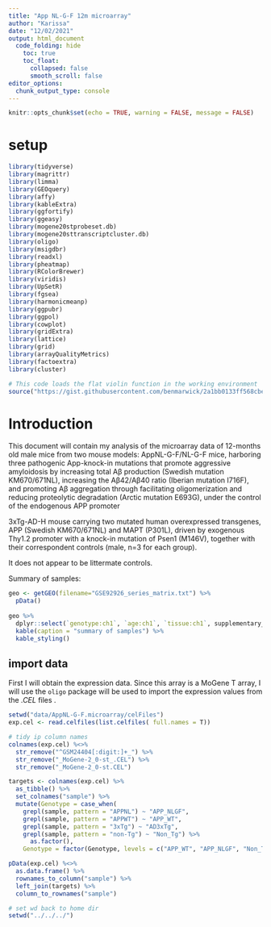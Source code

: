 ```yaml
---
title: "App NL-G-F 12m microarray"
author: "Karissa"
date: "12/02/2021"
output: html_document
  code_folding: hide
    toc: true
    toc_float:
      collapsed: false
      smooth_scroll: false
editor_options: 
  chunk_output_type: console
---
```


```r
knitr::opts_chunk$set(echo = TRUE, warning = FALSE, message = FALSE)
```

# setup
```r
library(tidyverse)
library(magrittr)
library(limma)
library(GEOquery)
library(affy)
library(kableExtra)
library(ggfortify)
library(ggeasy)
library(mogene20stprobeset.db)
library(mogene20sttranscriptcluster.db)
library(oligo)
library(msigdbr)
library(readxl)
library(pheatmap)
library(RColorBrewer)
library(viridis)
library(UpSetR)
library(fgsea)
library(harmonicmeanp)
library(ggpubr)
library(ggpol)
library(cowplot)
library(gridExtra)
library(lattice)
library(grid)
library(arrayQualityMetrics)
library(factoextra)
library(cluster) 

# This code loads the flat violin function in the working environment
source("https://gist.githubusercontent.com/benmarwick/2a1bb0133ff568cbe28d/raw/fb53bd97121f7f9ce947837ef1a4c65a73bffb3f/geom_flat_violin.R")
```

# Introduction

This document will contain my analysis of the microarray data of 12-months old male mice from two mouse models:
AppNL-G-F/NL-G-F mice, harboring three pathogenic App-knock-in mutations that promote aggressive amyloidosis by increasing total Aβ production (Swedish mutation KM670/671NL), increasing the Aβ42/Aβ40 ratio (Iberian mutation I716F), and promoting Aβ aggregation through facilitating oligomerization and reducing proteolytic degradation (Arctic mutation E693G), under the control of the endogenous APP promoter \n \n

3xTg-AD-H mouse carrying two mutated human overexpressed transgenes, APP (Swedish KM670/671NL) and MAPT (P301L), driven by exogenous Thy1.2 promoter with a knock-in mutation of Psen1 (M146V), together with their correspondent controls (male, n=3 for each group). 

It does not appear to be littermate controls. 

Summary of samples:
```r
geo <- getGEO(filename="GSE92926_series_matrix.txt") %>% 
  pData() 
  
geo %>% 
  dplyr::select(`genotype:ch1`, `age:ch1`, `tissue:ch1`, supplementary_file) %>% 
  kable(caption = "summary of samples") %>% 
  kable_styling()
```
## import data 
First I will obtain the expression data. Since this array is a MoGene T array, I will use the `oligo` package will be used to import the expression values from the *.CEL* files .

```r
setwd("data/AppNL-G-F.microarray/celFiles")
exp.cel <- read.celfiles(list.celfiles( full.names = T))

# tidy ip column names 
colnames(exp.cel) %<>% 
  str_remove("^GSM24404[:digit:]+_") %>% 
  str_remove("_MoGene-2_0-st_.CEL") %>% 
  str_remove("_MoGene-2_0-st.CEL")

targets <- colnames(exp.cel) %>% 
  as_tibble() %>% 
  set_colnames("sample") %>% 
  mutate(Genotype = case_when(
    grepl(sample, pattern = "APPNL") ~ "APP_NLGF", 
    grepl(sample, pattern = "APPWT") ~ "APP_WT", 
    grepl(sample, pattern = "3xTg") ~ "AD3xTg",
    grepl(sample, pattern = "non-Tg") ~ "Non_Tg") %>% 
      as.factor(), 
    Genotype = factor(Genotype, levels = c("APP_WT", "APP_NLGF", "Non_Tg", "AD3xTg")))

pData(exp.cel) %<>% 
  as.data.frame() %>% 
  rownames_to_column("sample") %>% 
  left_join(targets) %>% 
  column_to_rownames("sample") 

# set wd back to home dir
setwd("../../../")
```

<!-- # Qualtiy control of the raw data -->

<!-- ## PCA plot -->
<!-- First I will perform principal component analysis on the raw data. Here we check for outliers and try to see whether the data clusters as expected, e.g. by the experimental conditions. in this plot of PC1 against PC2, samples do not overly seperate by genotype.  -->
<!-- ```{r} -->
<!-- pca_raw <- log2(exprs(exp.cel)) %>%  -->
<!--   t() %>%  -->
<!--   prcomp() %>%  -->
<!--   autoplot(data = tibble(sample = rownames(.$x)) %>% -->
<!--              left_join(targets),  -->
<!--            colour = "Genotype",  -->
<!--            size = 4) + -->
<!--   theme_bw() + -->
<!--   theme(aspect.ratio = 1) -->

<!-- pca_raw -->
<!-- ``` -->

<!-- ## Boxplot -->

<!-- ```{r} -->
<!-- exprs(exp.cel) %>%  -->
<!--   log2() %>%  -->
<!--     as.data.frame() %>%  -->
<!--     rownames_to_column("probeID") %>%  -->
<!--     gather(key = "sample", value = "expression", -->
<!--            targets$sample) %>%  -->
<!--     left_join(pData(exp.cel) %>%  -->
<!--                 as.data.frame() %>%  -->
<!--                 rownames_to_column("sample")) %>%  -->
<!--     ggplot(aes(x = sample, y = expression)) + -->
<!--     geom_boxplot(aes(fill = Genotype), width = 0.2) + -->
<!--     geom_flat_violin(aes(fill = Genotype),  -->
<!--                      colour = NA, -->
<!--                      position = position_nudge(x = .2)) + -->
<!--     #ggtitle("Boxplot of expression values") + -->
<!--     theme_bw() + -->
<!--     easy_rotate_x_labels(angle = 315) -->
<!-- ``` -->

<!-- ## array quality metrics -->

<!-- Next I will use the `arrayQualityMetrics` package for more  generate a report for assistance in detecting outliers.  It will generate an additional control file containing the quality control plots together with a description of their aims and an identification of possible outliers. Inspection of this document did not reveal any outliers to be remvoed. -->

<!-- ```{r} -->
<!-- arrayQualityMetrics( -->
<!--   expressionset = exp.cel, -->
<!--   force = TRUE,  -->
<!--   do.logtransform = TRUE, -->
<!--   intgroup = "Genotype" -->
<!--   ) -->
<!-- ``` -->